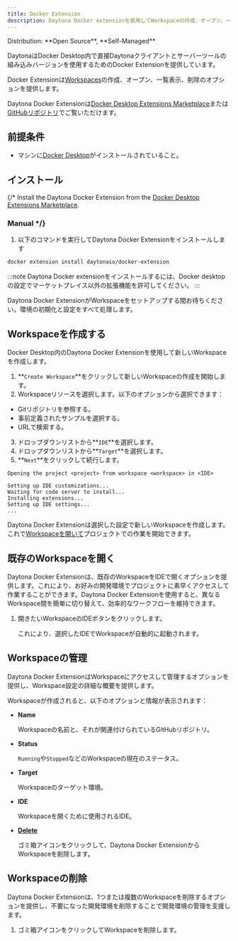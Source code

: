 ```yaml
---
title: Docker Extension
description: Daytona Docker extensionを使用してWorkspaceの作成、オープン、一覧表示、削除を行う方法を学びます。
---
```



<Label>
  Distribution: **Open Source**, **Self-Managed**
</Label>

DaytonaはDocker Desktop内で直接Daytonaクライアントとサーバーツールの組み込みバージョンを使用するためのDocker Extensionを提供しています。

Docker Extensionは[Workspaces](/docs/ja/usage/workspaces)の作成、オープン、一覧表示、削除のオプションを提供します。

Daytona Docker Extensionは[Docker Desktop Extensions Marketplace](https://open.docker.com/extensions/marketplace?extensionId=daytonaio/docker-extension&tag=0.44.0)または[GitHubリポジトリ](https://open.docker.com/extensions/marketplace?extensionId=daytonaio/docker-extension&tag=0.44.0)でご覧いただけます。

## 前提条件

- マシンに[Docker Desktop](https://www.docker.com/products/docker-desktop)がインストールされていること。

## インストール

{/* Install the Daytona Docker Extension from the [Docker Desktop Extensions Marketplace](https://open.docker.com/extensions/marketplace?extensionId=daytonaio/docker-extension&tag=0.44.0).

### Manual */}

1. 以下のコマンドを実行してDaytona Docker Extensionをインストールします

```sh
docker extension install daytonaio/docker-extension
```

:::note
Daytona Docker extensionをインストールするには、Docker desktopの設定でマーケットプレイス以外の拡張機能を許可してください。
:::

Daytona Docker ExtensionがWorkspaceをセットアップする間お待ちください。環境の初期化と設定をすべて処理します。

## Workspaceを作成する

Docker Desktop内のDaytona Docker Extensionを使用して新しいWorkspaceを作成します。

1. **`Create Workspace`**をクリックして新しいWorkspaceの作成を開始します。
2. Workspaceリソースを選択します。以下のオプションから選択できます：

- Gitリポジトリを参照する。
- 事前定義されたサンプルを選択する。
- URLで検索する。

3. ドロップダウンリストから**`IDE`**を選択します。
4. ドロップダウンリストから**`Target`**を選択します。
5. **`Next`**をクリックして続行します。

```text
Opening the project <project> from workspace <workspace> in <IDE>

Setting up IDE customizations...
Waiting for code server to install...
Installing extensions...
Setting up IDE settings...
...
```

Daytona Docker Extensionは選択した設定で新しいWorkspaceを作成します。これで[Workspaceを開いて](#open-an-existing-workspace)プロジェクトでの作業を開始できます。

## 既存のWorkspaceを開く

Daytona Docker Extensionは、既存のWorkspaceをIDEで開くオプションを提供します。これにより、お好みの開発環境でプロジェクトに素早くアクセスして作業することができます。Daytona Docker Extensionを使用すると、異なるWorkspace間を簡単に切り替えて、効率的なワークフローを維持できます。

1. 開きたいWorkspaceのIDEボタンをクリックします。

    これにより、選択したIDEでWorkspaceが自動的に起動されます。

## Workspaceの管理

Daytona Docker ExtensionはWorkspaceにアクセスして管理するオプションを提供し、Workspace設定の詳細な概要を提供します。

Workspaceが作成されると、以下のオプションと情報が表示されます：

- **Name**

    Workspaceの名前と、それが関連付けられているGitHubリポジトリ。

- **Status**

    `Running`や`Stopped`などのWorkspaceの現在のステータス。

- **Target**

    Workspaceのターゲット環境。

- **IDE**

    Workspaceを開くために使用されるIDE。

- [**Delete**](#delete-a-workspace)

    ゴミ箱アイコンをクリックして、Daytona Docker ExtensionからWorkspaceを削除します。

## Workspaceの削除

Daytona Docker Extensionは、1つまたは複数のWorkspaceを削除するオプションを提供し、不要になった開発環境を削除することで開発環境の管理を支援します。

1. ゴミ箱アイコンをクリックしてWorkspaceを削除します。

